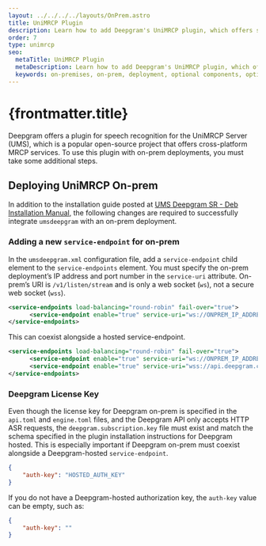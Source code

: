 ```yaml
---
layout: ../../../../layouts/OnPrem.astro
title: UniMRCP Plugin
description: Learn how to add Deepgram's UniMRCP plugin, which offers speech recognition for cross-platform MRCP services, to Deepgram on-prem deployments.
order: 7
type: unimrcp
seo:
  metaTitle: UniMRCP Plugin
  metaDescription: Learn how to add Deepgram's UniMRCP plugin, which offers speech recognition for cross-platform MRCP services, to Deepgram on-prem deployments.
  keywords: on-premises, on-prem, deployment, optional components, optional, unimrcp, plugin
---
```


# {frontmatter.title}

Deepgram offers a plugin for speech recognition for the UniMRCP Server (UMS), which is a popular open-source project that offers cross-platform MRCP services. To use this plugin with on-prem deployments, you must take some additional steps.

## Deploying UniMRCP On-prem

In addition to the installation guide posted at [UMS Deepgram SR - Deb Installation Manual](https://docs.unispeech.io/en/ums/deepgram/speech-recog/install-deb), the following changes are required to successfully integrate `umsdeepgram` with an on-prem deployment.

### Adding a new `service-endpoint` for on-prem

In the `umsdeepgram.xml` configuration file, add a `service-endpoint` child element to the `service-endpoints` element. You must specify the on-prem deployment’s IP address and port number in the `service-uri` attribute. On-prem’s URI is `/v1/listen/stream` and is only a web socket (`ws`), not a secure web socket (`wss`).

```xml
<service-endpoints load-balancing="round-robin" fail-over="true">
      <service-endpoint enable="true" service-uri="ws://ONPREM_IP_ADDRESS:ONPREM_PORT/v1/listen/stream"/>
</service-endpoints>
```

This can coexist alongside a hosted service-endpoint.

```xml
<service-endpoints load-balancing="round-robin" fail-over="true">
      <service-endpoint enable="true" service-uri="ws://ONPREM_IP_ADDRESS:ONPREM_PORT/v1/listen/stream"/>
      <service-endpoint enable="true" service-uri="wss://api.deepgram.com/v1/listen"/>
</service-endpoints>
```

### Deepgram License Key

Even though the license key for Deepgram on-prem is specified in the `api.toml` and `engine.toml` files, and the Deepgram API only accepts HTTP ASR requests, the `deepgram.subscription.key` file must exist and match the schema specified in the plugin installation instructions for Deepgram hosted. This is especially important if Deepgram on-prem must coexist alongside a Deepgram-hosted `service-endpoint`.

```json
{
	"auth-key": "HOSTED_AUTH_KEY"
}
```

If you do not have a Deepgram-hosted authorization key, the `auth-key` value can be empty, such as:

```json
{
	"auth-key": ""
}
```
